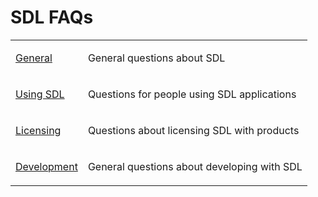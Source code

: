 = SDL FAQs =

{|
|[[FAQGeneral|General]] 
|General questions about SDL 
|-
|[[FAQUsingSDL|Using SDL]] 
|Questions for people using SDL applications 
|-
|[[FAQLicensing|Licensing]] 
|Questions about licensing SDL with products 
|-
|[[FAQDevelopment|Development]] 
|General questions about developing with SDL 
|}
